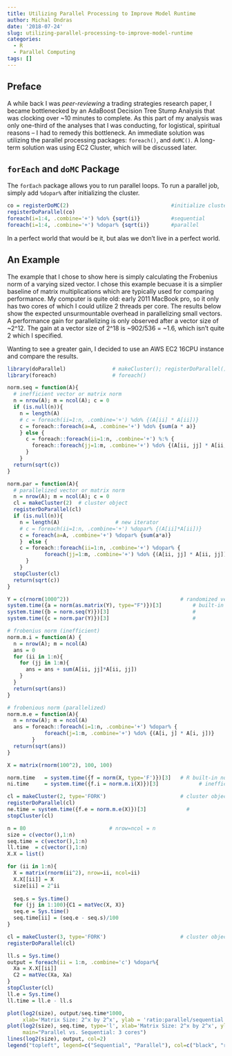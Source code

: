 ```yaml
---
title: Utilizing Parallel Processing to Improve Model Runtime
author: Michal Ondras
date: '2018-07-24'
slug: utilizing-parallel-processing-to-improve-model-runtime
categories:
  - R
  - Parallel Computing
tags: []
---
```


## Preface
A while back I was _peer-reviewing_ a trading strategies research paper, I became bottlenecked by an AdaBoost Decision Tree Stump Analysis that was clocking over ~10 minutes to complete.  As this part of my analysis was only one-third of the analyses that I was conducting, for logistical, spiritual reasons -- I had to remedy this bottleneck.  An immediate solution was utilizing the parallel processing packages: `foreach()`, and `doMC()`.  A long-term solution was using EC2 Cluster, which will be discussed later.  

## `forEach` and `doMC` Package
The `forEach` package allows you to run parallel loops.  To run a parallel job, simply add `%dopar%` after initializing the cluster.  

```r
co = registerDoMC(2)                                 #initialize cluster object
registerDoParallel(co)
foreach(i=1:4, .combine='+') %do% {sqrt(i)}          #sequential 
foreach(i=1:4, .combine='+') %dopar% {sqrt(i)}       #parallel 
```

In a perfect world that would be it, but alas we don't live in a perfect world.  


## An Example
The example that I chose to show here is simply calculating the Frobenius norm of a varying sized vector. I chose this example becuase it is a simplier baseline of matrix multiplications which are typically used for comparing performance.  My computer is quite old: early 2011 MacBook pro, so it only has two cores of which I could utilize 2 threads per core.  The results below show the expected unsurmountable overhead in parallelizing small vectors. A performance gain for parallelizing is only observed after a vector size of ~2^12.  The gain at a vector size of 2^18 is ~902/536 = ~1.6, which isn't quite 2 which I specified.  



Wanting to see a greater gain, I decided to use an AWS EC2 16CPU instance and compare the results.  




```r
library(doParallel)               # makeCluster(); registerDoParallel()
library(foreach)                  # foreach()

norm.seq = function(A){
  # inefficient vector or matrix norm 
  n = nrow(A); m = ncol(A); c = 0
  if (is.null(n)){
    n = length(A)
    # c = foreach(ii=1:n, .combine='+') %do% {(A[ii] * A[ii])} 
    c = foreach::foreach(a=A, .combine='+') %do% {sum(a * a)} 
    } else {
      c = foreach::foreach(ii=1:n, .combine='+') %:% {
        foreach::foreach(jj=1:m, .combine='+') %do% {(A[ii, jj] * A[ii, jj])}
      }
    }
  return(sqrt(c))
}

norm.par = function(A){
  # parallelized vector or matrix norm 
  n = nrow(A); m = ncol(A); c = 0
  cl = makeCluster(2)  # cluster object
  registerDoParallel(cl)
  if (is.null(n)){
    n = length(A)                  # new iterator
    # c = foreach(ii=1:n, .combine='+') %dopar% {(A[ii]*A[ii])}
    c = foreach(a=A, .combine='+') %dopar% {sum(a*a)}
    }  else {
    c = foreach::foreach(ii=1:n, .combine='+') %dopar% {
            foreach(jj=1:m, .combine='+') %do% {(A[ii, jj] * A[ii, jj])}
      }
    }
  stopCluster(cl)
  return(sqrt(c))
}

Y = c(rnorm(1000^2))                                    # randomized vector
system.time({a = norm(as.matrix(Y), type="F")})[3]          # built-in R norm function
system.time({b = norm.seq(Y)})[3]                           # 
system.time({c = norm.par(Y)})[3]                           # 

```


```r

# frobenius norm (inefficient)
norm.m.i = function(A) {
  n = nrow(A); m = ncol(A)
  ans = 0
  for (ii in 1:n){
    for (jj in 1:m){
      ans = ans + sum(A[ii, jj]*A[ii, jj]) 
    }
  }
  return(sqrt(ans)) 
}

# frobenious norm (parallelized)
norm.m.e = function(A){
  n = nrow(A); m = ncol(A)
  ans = foreach::foreach(i=1:n, .combine='+') %dopar% {
            foreach(j=1:m, .combine='+') %do% {(A[i, j] * A[i, j])}
        }
  return(sqrt(ans))
}

X = matrix(rnorm(100^2), 100, 100)

norm.time   = system.time({f = norm(X, type='F')})[3]   # R built-in norm 
ni.time     = system.time({f.i = norm.m.i(X)})[3]             # inefficient norm

cl = makeCluster(2, type='FORK')                        # cluster object
registerDoParallel(cl)
ne.time = system.time({f.e = norm.m.e(X)})[3]             # 
stopCluster(cl)
```



```r
n = 80                           # nrow=ncol = n
size = c(vector(),1:n)
seq.time = c(vector(),1:n)
ll.time  = c(vector(),1:n)
X.X = list()

for (ii in 1:n){
  X = matrix(rnorm(ii^2), nrow=ii, ncol=ii)
  X.X[[ii]] = X
  size[ii] = 2^ii
  
  seq.s = Sys.time()
  for (jj in 1:100){C1 = matVec(X, X)}
  seq.e = Sys.time() 
  seq.time[ii] = (seq.e - seq.s)/100
}

cl = makeCluster(3, type='FORK')                        # cluster object
registerDoParallel(cl)

ll.s = Sys.time()
output = foreach(ii = 1:n, .combine='c') %dopar%{
  Xa = X.X[[ii]]
  C2 = matVec(Xa, Xa)              
}
stopCluster(cl)
ll.e = Sys.time()
ll.time = ll.e - ll.s

plot(log2(size), output/seq.time*1000, 
     xlab='Matrix Size: 2^x by 2^x', ylab = 'ratio:parallel/sequential', main="Parallel vs. Sequential: 3 cores", type='l')
plot(log2(size), seq.time, type='l', xlab='Matrix Size: 2^x by 2^x', ylab='Time, ms', 
     main="Parallel vs. Sequential: 3 cores")
lines(log2(size), output, col=2)
legend("topleft", legend=c("Sequential", "Parallel"), col=c("black", "red"), lty=1)
```